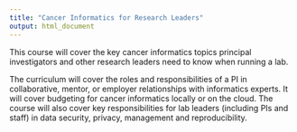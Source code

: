 ```yaml
---
title: "Cancer Informatics for Research Leaders"
output: html_document
---
```


This course will cover the key cancer informatics topics principal investigators and other research leaders need to know when running a lab. 

The curriculum will cover the roles and responsibilities of a PI in collaborative, mentor, or employer relationships with informatics experts. It will cover budgeting for cancer informatics locally or on the cloud. The course will also cover key responsibilities for lab leaders (including PIs and staff) in data security, privacy, management and reproducibility.  
